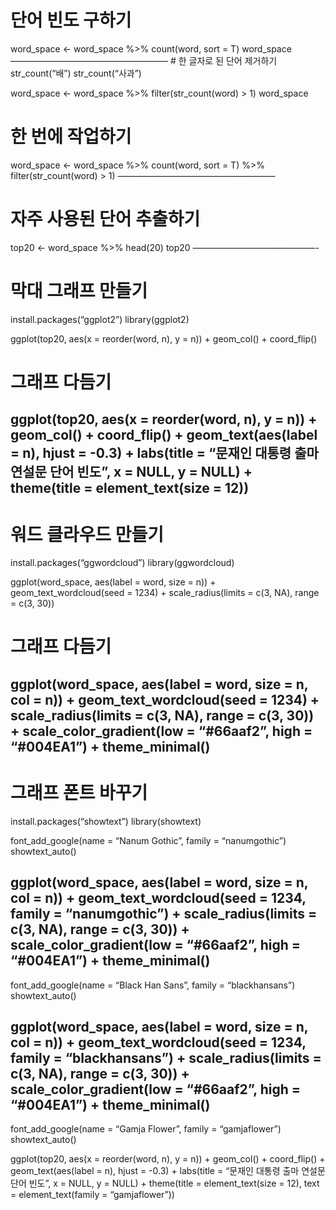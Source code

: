 # 단어 빈도 구하기
word_space <- word_space %>%
count(word, sort = T)
word_space
<!-- # A tibble: 1,440 x 2 -->
<!--    word             n -->
<!--    <chr>        <int> -->
<!--  1 합니다          27 -->
<!--  2 수              16 -->
<!--  3 있습니다        13 -->
<!--  4 저는            13 -->
<!--  5 등              12 -->
<!--  6 있는            12 -->
<!--  7 함께            12 -->
<!--  8 만들겠습니다    11 -->
<!--  9 일자리          10 -->
<!-- 10 국민의           9 -->
<!-- # ... with 1,430 more rows -->
------------------------------------------------------
# 한 글자로 된 단어 제거하기
str_count("배")
str_count("사과")
<!-- [1] 1 -->
<!-- [1] 2 -->

word_space <- word_space %>%
filter(str_count(word) > 1)
word_space
<!-- # A tibble: 1,384 x 2 -->
<!--    word             n -->
<!--    <chr>        <int> -->
<!--  1 합니다          27 -->
<!--  2 있습니다        13 -->
<!--  3 저는            13 -->
<!--  4 있는            12 -->
<!--  5 함께            12 -->
<!--  6 만들겠습니다    11 -->
<!--  7 일자리          10 -->
<!--  8 국민의           9 -->
<!--  9 우리             9 -->
<!-- 10 우리나라         9 -->
<!-- # ... with 1,374 more rows -->

# 한 번에 작업하기
word_space <- word_space %>%
count(word, sort = T) %>%
filter(str_count(word) > 1)
------------------------------------------------------

# 자주 사용된 단어 추출하기
top20 <- word_space %>%
head(20)
top20
<!-- # A tibble: 20 x 2 -->
<!--    word             n -->
<!--    <chr>        <int> -->
<!--  1 합니다          27 -->
<!--  2 있습니다        13 -->
<!--  3 저는            13 -->
<!--  4 있는            12 -->
<!--  5 함께            12 -->
<!--  6 만들겠습니다    11 -->
<!--  7 일자리          10 -->
<!--  8 국민의           9 -->
<!--  9 우리             9 -->
<!-- 10 우리나라         9 -->
<!-- 11 새로운           8 -->
<!-- 12 위해             8 -->
<!-- 13 그리고           7 -->
<!-- 14 나라             7 -->
<!-- 15 나라가           7 -->
<!-- 16 지금             7 -->
<!-- 17 낡은             6 -->
<!-- 18 대통령이         6 -->
<!-- 19 되겠습니다       6 -->
<!-- 20 없는             6 -->
-------------------------------------------

# 막대 그래프 만들기
install.packages("ggplot2")
library(ggplot2)

ggplot(top20, aes(x = reorder(word, n), y = n)) + geom_col() + coord_flip()

# 그래프 다듬기
ggplot(top20, aes(x = reorder(word, n), y = n)) +  geom_col() + coord_flip() + geom_text(aes(label = n), hjust = -0.3) + labs(title = "문재인 대통령 출마 연설문 단어 빈도", x = NULL, y = NULL) + theme(title = element_text(size = 12))
-------------------------------------------

# 워드 클라우드 만들기

install.packages("ggwordcloud")
library(ggwordcloud)

ggplot(word_space, aes(label = word, size = n)) + geom_text_wordcloud(seed = 1234) + scale_radius(limits = c(3, NA), range = c(3, 30))

# 그래프 다듬기
ggplot(word_space, aes(label = word, size = n, col = n)) + geom_text_wordcloud(seed = 1234) + scale_radius(limits = c(3, NA), range = c(3, 30)) + scale_color_gradient(low = "#66aaf2", high = "#004EA1") + theme_minimal()
-------------------------------------------

# 그래프 폰트 바꾸기
install.packages("showtext")
library(showtext)

font_add_google(name = "Nanum Gothic", family = "nanumgothic")
showtext_auto()

ggplot(word_space, aes(label = word, size = n, col = n)) + geom_text_wordcloud(seed = 1234, family = "nanumgothic") + scale_radius(limits = c(3, NA), range = c(3, 30)) + scale_color_gradient(low = "#66aaf2", high = "#004EA1") + theme_minimal()
--------------------
font_add_google(name = "Black Han Sans", family = "blackhansans")
showtext_auto()

ggplot(word_space, aes(label = word, size = n, col = n)) + geom_text_wordcloud(seed = 1234, family = "blackhansans") + scale_radius(limits = c(3, NA), range = c(3, 30)) + scale_color_gradient(low = "#66aaf2", high = "#004EA1") + theme_minimal()
--------------------
font_add_google(name = "Gamja Flower", family = "gamjaflower")
showtext_auto()

ggplot(top20, aes(x = reorder(word, n), y = n)) +
  geom_col() +
  coord_flip() +
  geom_text(aes(label = n), hjust = -0.3) +
  labs(title = "문재인 대통령 출마 연설문 단어 빈도", x = NULL, y = NULL) + theme(title = element_text(size = 12), text = element_text(family = "gamjaflower"))
